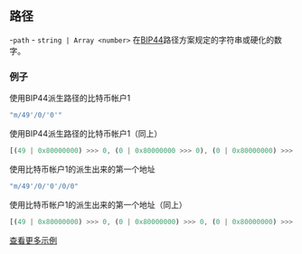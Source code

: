 ## 路径
-`path` - `string | Array <number>` 在[BIP44](https://github.com/bitcoin/bips/blob/master/bip-0044.mediawiki)路径方案规定的字符串或硬化的数字。
### 例子
使用BIP44派生路径的比特币帐户1
```javascript
"m/49'/0/'0'"
```
使用BIP44派生路径的比特币帐户1（同上）
```javascript
[(49 | 0x80000000) >>> 0, (0 | 0x80000000 >>> 0), (0 | 0x80000000) >>> 0]
```
使用比特币帐户1的派生出来的第一个地址
```javascript
"m/49'/0/'0'/0/0"
```
使用比特币帐户1的派生出来的第一个地址（同上）
```javascript
[(49 | 0x80000000) >>> 0, (0 | 0x80000000) >>> 0, (0 | 0x80000000) >>> 0, 0, 0]
```
[查看更多示例](https://github.com/bitcoin/bips/blob/master/bip-0044.mediawiki#examples)
